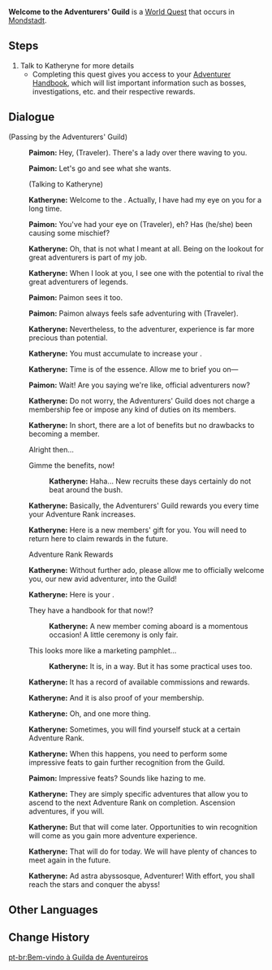 {{Quest Infobox
|image         = World Quest Welcome to the Adventurers' Guild.png
|id            = 20030
|type          = World
|region        = Mondstadt
|area          = Starfell Valley
|summary       = Katheryn recruits the Traveler to join the [[Adventurers' Guild]] and gives him/her access to the [[Adventurer Handbook]].
|requirement   = Complete [[The Outlander Who Caught the Wind]]
|startLocation = [[City of Mondstadt|Mondstadt]], [[Mondstadt]]
|characters    = Katheryne (Mondstadt); Paimon; Traveler
|exp           = 100
|primogems     = 20
|other         = {{Card|Enhancement Ore|3}}
*Unlocks [[Adventurer Handbook]]
|voiced        = yes
}}
'''Welcome to the Adventurers' Guild''' is a [[World Quest]] that occurs in [[Mondstadt]].

==Steps==
#Talk to Katheryne for more details
#*Completing this quest gives you access to your [[Adventurer Handbook]], which will list important information such as bosses, investigations, etc. and their respective rewards.

==Dialogue==
{{Quest Description|[[Katheryne]] from the [[Adventurers' Guild]] has sent you an invitation.}}
{{Dialogue start}}
;(Passing by the Adventurers' Guild)
:{{A|vo tips adventure paimon 01.ogg}} '''Paimon:''' Hey, (Traveler). There's a lady over there waving to you.
:{{A|vo tips adventure paimon 02.ogg}} '''Paimon:''' Let's go and see what she wants.
:;(Talking to Katheryne)
:{{A|vo tips adventure katheryne 01.ogg}} '''Katheryne:''' Welcome to the {{Color|buzzword|Adventurers' Guild}}. Actually, I have had my eye on you for a long time.
:{{A|vo tips adventure paimon 03a.ogg}} {{A|vo tips adventure paimon 03b.ogg}} '''Paimon:''' You've had your eye on (Traveler), eh? Has (he/she) been causing some mischief?
:{{A|vo tips adventure katheryne 02.ogg}} '''Katheryne:''' Oh, that is not what I meant at all. Being on the lookout for great adventurers is part of my job.
:{{A|vo tips adventure katheryne 03.ogg}} '''Katheryne:''' When I look at you, I see one with the potential to rival the great adventurers of legends.
:{{A|vo tips adventure paimon 04.ogg}} '''Paimon:''' Paimon sees it too.
:{{A|vo tips adventure paimon 05a.ogg}} {{A|vo tips adventure paimon 05b.ogg}} '''Paimon:''' Paimon always feels safe adventuring with (Traveler).
:{{A|vo tips adventure katheryne 04.ogg}} '''Katheryne:''' Nevertheless, to the adventurer, experience is far more precious than potential.
:{{A|vo tips adventure katheryne 05.ogg}} '''Katheryne:''' You must accumulate {{Color|buzzword|Adventure EXP}} to increase your {{Color|buzzword|Adventure Rank}}.
:{{A|vo tips adventure katheryne 06.ogg}} '''Katheryne:''' Time is of the essence. Allow me to brief you on&mdash;
:{{A|vo tips adventure paimon 06.ogg}} '''Paimon:''' Wait! Are you saying we're like, official adventurers now?
:{{A|vo tips adventure katheryne 07.ogg}} '''Katheryne:''' Do not worry, the Adventurers' Guild does not charge a membership fee or impose any kind of duties on its members.
:{{A|vo tips adventure katheryne 08.ogg}} '''Katheryne:''' In short, there are a lot of benefits but no drawbacks to becoming a member.
:{{DIcon}} Alright then...
:{{DIcon}} Gimme the benefits, now!
::{{A|vo tips adventure katheryne 09b.ogg}} '''Katheryne:''' Haha... New recruits these days certainly do not beat around the bush.
:{{A|vo tips adventure katheryne 10.ogg}} '''Katheryne:''' Basically, the Adventurers' Guild rewards you every time your Adventure Rank increases.
:{{A|vo tips adventure katheryne 11.ogg}} '''Katheryne:''' Here is a new members' gift for you. You will need to return here to claim rewards in the future.
:{{DIcon|AdvGuild}} Adventure Rank Rewards
:{{A|vo tips adventure katheryne 12.ogg}} '''Katheryne:''' Without further ado, please allow me to officially welcome you, our new avid adventurer, into the Guild!
:{{A|vo tips adventure katheryne 13.ogg}} '''Katheryne:''' Here is your {{Color|buzzword|Adventurer Handbook}}.
:{{DIcon}} They have a handbook for that now!?
::{{A|vo tips adventure katheryne 14a.ogg}} '''Katheryne:''' A new member coming aboard is a momentous occasion! A little ceremony is only fair.
:{{DIcon}} This looks more like a marketing pamphlet...
::{{A|vo tips adventure katheryne 14b.ogg}} '''Katheryne:''' It is, in a way. But it has some practical uses too.
:{{A|vo tips adventure katheryne 15.ogg}} '''Katheryne:''' It has a record of available commissions and rewards.
:{{A|vo tips adventure katheryne 16.ogg}} '''Katheryne:''' And it is also proof of your membership.
:{{A|vo tips adventure katheryne 17.ogg}} '''Katheryne:''' Oh, and one more thing.
:{{A|vo tips adventure katheryne 18.ogg}} '''Katheryne:''' Sometimes, you will find yourself stuck at a certain Adventure Rank.
:{{A|vo tips adventure katheryne 19.ogg}} '''Katheryne:''' When this happens, you need to perform some impressive feats to gain further recognition from the Guild.
:{{A|vo tips adventure paimon 07.ogg}} '''Paimon:''' Impressive feats? Sounds like hazing to me.
:{{A|vo tips adventure katheryne 20.ogg}} '''Katheryne:''' They are simply specific adventures that allow you to ascend to the next Adventure Rank on completion. Ascension adventures, if you will.
:{{A|vo tips adventure katheryne 21.ogg}} '''Katheryne:''' But that will come later. Opportunities to win recognition will come as you gain more adventure experience.
:{{A|vo tips adventure katheryne 22.ogg}} '''Katheryne:''' That will do for today. We will have plenty of chances to meet again in the future.
:{{A|vo tips adventure katheryne 23.ogg}} '''Katheryne:''' Ad astra abyssosque, Adventurer! With effort, you shall reach the stars and conquer the abyss!
{{Dialogue end}}

==Other Languages==
{{Other Languages|default_hidden = 1
|en      = Welcome to the Adventurers' Guild
|zhs     = 欢迎来到冒险家协会
|zhs_rm  = Huānyíng Láidào Màoxiǎnjiā Xiéhuì
|zht     = 歡迎來到冒險家協會
|zht_rm  = Huānyíng Láidào Màoxiǎnjiā Xiéhuì
|ja      = 冒険者協会へようこそ
|ja_rm   = Boukensha Kyoukai he Youkoso
|ko      = 모험가 길드에 온 걸 환영해
|ko_rm   = Moheomga Gildeu-e On Geol Hwanyeonghae
|es      = Bienvenida/o al Gremio de Aventureros
|fr      = Bienvenue à la Guilde des aventuriers
|ru      = Добро пожаловать в Гильдию искателей приключений
|th      = ยินดีต้อนรับสู่กิลด์นักผจญภัย
|th_rm   = 
|vi      = Chào mừng đến với Hiệp Hội Nhà Mạo Hiểm
|de      = Willkommen in der Abenteurergilde
|id      = Selamat datang di Adventurers' Guild
|pt      = Bem-vinda/o à Guilda de Aventureiros.
}}

==Change History==
{{Change History|1.0}}
[[pt-br:Bem-vindo à Guilda de Aventureiros]]